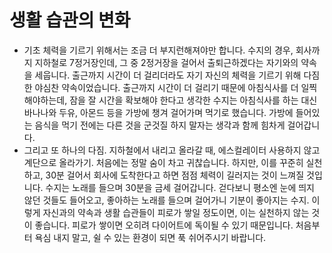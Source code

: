 # 생활 습관의 변화

- 기초 체력을 기르기 위해서는 조금 더 부지런해져야만 합니다. 수지의 경우, 회사까지 지하철로 7정거장인데, 그 중 2정거장을 걸어서 출퇴근하겠다는 자기와의 약속을 세웁니다. 출근까지 시간이 더 걸리더라도 자기 자신의 체력을 기르기 위해 다짐한 야심찬 약속이었습니다. 출근까지 시간이 더 걸리기 때문에 아침식사를 더 일찍해야하는데, 잠을 잘 시간을 확보해야 한다고 생각한 수지는 아침식사를 하는 대신 바나나와 두유, 아몬드 등을 가방에 챙겨 걸어가며 먹기로 했습니다. 가방에 들어있는 음식을 먹기 전에는 다른 것을 군것질 하지 말자는 생각과 함께 힘차게 걸어갑니다.
- 그리고 또 하나의 다짐. 지하철에서 내리고 올라갈 때, 에스컬레이터 사용하지 않고 계단으로 올라가기. 처음에는 정말 숨이 차고 귀찮습니다. 하지만, 이를 꾸준히 실천하고, 30분 걸어서 회사에 도착한다고 하면 점점 체력이 길러지는 것이 느껴질 것입니다. 수지는 노래를 들으며 30분을 금세 걸어갑니다. 걷다보니 평소엔 눈에 띄지 않던 것들도 들어오고, 좋아하는 노래를 들으며 걸어가니 기분이 좋아지는 수지. 이렇게 자신과의 약속과 생활 습관들이 피로가 쌓일 정도이면, 이는 실천하지 않는 것이 좋습니다. 피로가 쌓이면 오히려 다이어트에 독이될 수 있기 때문입니다. 처음부터 욕심 내지 말고, 쉴 수 있는 환경이 되면 푹 쉬어주시기 바랍니다.
